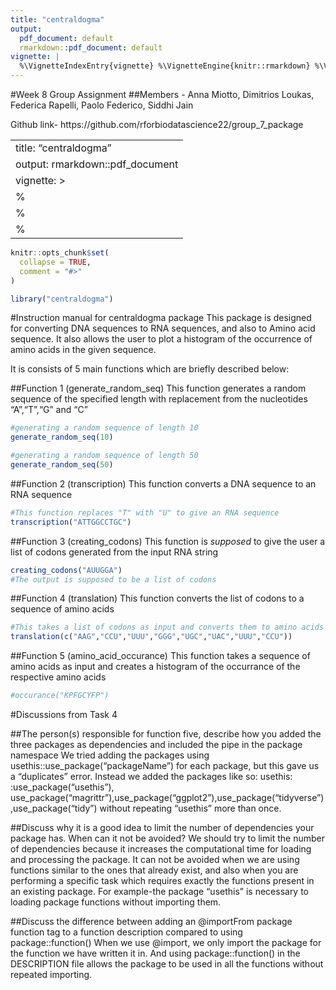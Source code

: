 ```yaml
---
title: "centraldogma"
output:
  pdf_document: default
  rmarkdown::pdf_document: default
vignette: |
  %\VignetteIndexEntry{vignette} %\VignetteEngine{knitr::rmarkdown} %\VignetteEncoding{UTF-8}
---
```




#Week 8 Group Assignment
##Members - Anna Miotto, Dimitrios Loukas, Federica Rapelli, Paolo Federico, Siddhi Jain

Github link- https://github.com/rforbiodatascience22/group_7_package

---
title: "centraldogma"
output: rmarkdown::pdf_document
vignette: >
  %\VignetteIndexEntry{centraldogma}
  %\VignetteEngine{knitr::rmarkdown}
  %\VignetteEncoding{UTF-8}
---
```r
knitr::opts_chunk$set(
  collapse = TRUE,
  comment = "#>"
)
```

```r
library("centraldogma")
```
#Instruction manual for centraldogma package
This package is designed for converting DNA sequences to RNA sequences, and also to Amino acid sequence. It also allows the user to plot a histogram of the occurrence of amino acids in the given sequence. 

It is consists of 5 main functions which are briefly described below:

##Function 1 (generate_random_seq)
This function generates a random sequence of the specified length with replacement from the nucleotides "A","T","G" and "C"
```r
#generating a random sequence of length 10
generate_random_seq(10)
```
```r
#generating a random sequence of length 50
generate_random_seq(50)
```
##Function 2 (transcription)
This function converts a DNA sequence to an RNA sequence
```r
#This function replaces "T" with "U" to give an RNA sequence
transcription("ATTGGCCTGC")
```
##Function 3 (creating_codons)
This function is _supposed_ to give the user a list of codons generated from the input RNA string
```r
creating_codons("AUUGGA")
#The output is supposed to be a list of codons
```
##Function 4 (translation)
This function converts the list of codons to a sequence of amino acids
```r
#This takes a list of codons as input and converts them to amino acids
translation(c("AAG","CCU","UUU","GGG","UGC","UAC","UUU","CCU"))
```
##Function 5 (amino_acid_occurance)
This function takes a sequence of amino acids as input and creates a histogram of the occurrance of the respective amino acids
```r
#occurance("KPFGCYFP")
```
#Discussions from Task 4

##The person(s) responsible for function five, describe how you added the three packages as dependencies and included the pipe in the package namespace
We tried adding the packages using usethis::use_package("packageName") for each package, but this gave us a "duplicates" error.
Instead we added the packages like so:
usethis: :use_package("usethis"), use_package("magrittr"),use_package("ggplot2"),use_package("tidyverse"),use_package("tidy")
without repeating "usethis" more than once.

##Discuss why it is a good idea to limit the number of dependencies your package has. When can it not be avoided?
We should try to limit the number of dependencies because it increases the computational time for loading and processing the package. It can not be avoided when we are using functions similar to the ones that already exist, and also when you are performing a specific task which requires exactly the functions present in an existing package. For example-the package "usethis" is necessary to loading package functions without importing them.

##Discuss the difference between adding an @importFrom package function tag to a function description compared to using package::function()
When we use @import, we only import the package for the function we have written it in. And using package::function() in the DESCRIPTION file allows the package to be used in all the functions without repeated importing.






